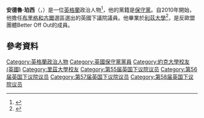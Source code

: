 '''安德魯·珀西'''（{{lang-en|Andrew Percy}}，{{bd|1977年|9月28日}}）是一位[[英格蘭|英格蘭]]政治人物<ref>{{London Gazette |issue=61230 |date=18 May 2015 |startpage=9121}}</ref>，他的黨籍是[[保守黨_(英國)|保守黨]]。自2010年開始，他擔任[[布里格和古爾_(英國國會選區)|布里格和古爾]]選區選出的英國下議院議員。他畢業於[[利茲大學|利茲大學]]<ref name="Andrew Percy">{{cite web
 |title       = Andrew Percy
 |url         = http://www.conservatives.com/People/Prospective_Parliamentary_Candidates/Percy_Andrew.aspx
 |publisher   = The Conservative Party
 |accessdate  = 7 May 2010
 |archiveurl  = https://web.archive.org/web/20100430143218/http://www.conservatives.com/People/Prospective_Parliamentary_Candidates/Percy_Andrew.aspx
 |archivedate = 2010年4月30日
 |deadurl     = yes
}}</ref>，是反歐盟團體Better Off Out的成員。
==參考資料==
{{Reflist}}

{{DEFAULTSORT: Percy, Andrew}}
[[Category:英格蘭政治人物|Category:英格蘭政治人物]]
[[Category:英國保守黨黨員|Category:英國保守黨黨員]]
[[Category:約克大學校友_(英國)|Category:約克大學校友 (英國)]]
[[Category:里茲大學校友|Category:里茲大學校友]]
[[Category:第55届英国下议院议员|Category:第55届英国下议院议员]]
[[Category:第56届英国下议院议员|Category:第56届英国下议院议员]]
[[Category:第57届英国下议院议员|Category:第57届英国下议院议员]]
[[Category:第58届英国下议院议员|Category:第58届英国下议院议员]]